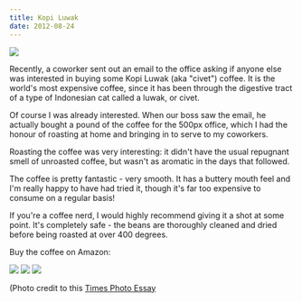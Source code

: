 ```yaml
---
title: Kopi Luwak
date: 2012-08-24
---
```



![](3535D310E659479F8D9AA05C2C592BBF.jpg)

Recently, a coworker sent out an email to the office asking if anyone else was interested in buying some Kopi Luwak (aka "civet") coffee. It is the world's most expensive coffee, since it has been through the digestive tract of a type of Indonesian cat called a luwak, or civet.

Of course I was already interested. When our boss saw the email, he actually bought a pound of the coffee for the 500px office, which I had the honour of roasting at home and bringing in to serve to my coworkers.

Roasting the coffee was very interesting: it didn't have the usual repugnant smell of unroasted coffee, but wasn't as aromatic in the days that followed.

The coffee is pretty fantastic - very smooth. It has a buttery mouth feel and I'm really happy to have had tried it, though it's far too expensive to consume on a regular basis!

If you're a coffee nerd, I would highly recommend giving it a shot at some point. It's completely safe - the beans are thoroughly cleaned and dried before being roasted at over 400 degrees.

Buy the coffee on Amazon:

 [![](https://ws.assoc-amazon.com/widgets/q?_encoding=UTF8&ASIN=B0030IGUIK&Format=_SL160_&ID=AsinImage&MarketPlace=US&ServiceVersion=20070822&WS=1&tag=ashfur-20)](http://www.amazon.com/gp/product/B0030IGUIK/ref=as_li_ss_il?ie=UTF8&camp=1789&creative=390957&creativeASIN=B0030IGUIK&linkCode=as2&tag=ashfur-20) [![](https://ws.assoc-amazon.com/widgets/q?_encoding=UTF8&ASIN=B001A4B8EM&Format=_SL160_&ID=AsinImage&MarketPlace=US&ServiceVersion=20070822&WS=1&tag=ashfur-20)](http://www.amazon.com/gp/product/B001A4B8EM/ref=as_li_ss_il?ie=UTF8&camp=1789&creative=390957&creativeASIN=B001A4B8EM&linkCode=as2&tag=ashfur-20) [![](https://ws.assoc-amazon.com/widgets/q?_encoding=UTF8&ASIN=B004JHIBV0&Format=_SL160_&ID=AsinImage&MarketPlace=US&ServiceVersion=20070822&WS=1&tag=ashfur-20)](http://www.amazon.com/gp/product/B004JHIBV0/ref=as_li_ss_il?ie=UTF8&camp=1789&creative=390957&creativeASIN=B004JHIBV0&linkCode=as2&tag=ashfur-20)

(Photo credit to this [Times Photo Essay](http://www.time.com/time/photogallery/0,29307,2048674,00.html)


  